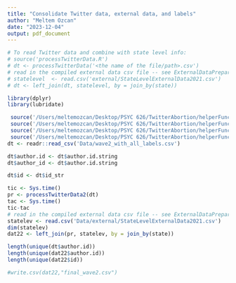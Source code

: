 ```yaml
---
title: "Consolidate Twitter data, external data, and labels"
author: "Meltem Ozcan"
date: "2023-12-04"
output: pdf_document
---
```

```r
# To read Twitter data and combine with state level info:
# source('processTwitterData.R')
# dt <- processTwitterData('<the name of the file/path>.csv')
# read in the compiled external data csv file -- see ExternalDataPreparation.R
# statelevel  <- read.csv('external/StateLevelExternalData2021.csv')
# dt <- left_join(dt, statelevel, by = join_by(state))
```

```r
library(dplyr)
library(lubridate)
```

```r
 source('/Users/meltemozcan/Desktop/PSYC 626/TwitterAbortion/helperFunc/processTwitterGeoFields.R')
 source('/Users/meltemozcan/Desktop/PSYC 626/TwitterAbortion/helperFunc/clean_tweet.R')
 source('/Users/meltemozcan/Desktop/PSYC 626/TwitterAbortion/helperFunc/leak_overturn_52daywindows.R')
 source('/Users/meltemozcan/Desktop/PSYC 626/TwitterAbortion/helperFunc/processTwitterData2.R')
dt <- readr::read_csv('Data/wave2_with_all_labels.csv')

dt$author.id <- dt$author.id.string
dt$author_id <- dt$author.id.string

dt$id <- dt$id_str

tic <- Sys.time()
pr <- processTwitterData2(dt)
tac <- Sys.time()
tic-tac
# read in the compiled external data csv file -- see ExternalDataPreparation.R
statelev <- read.csv('Data/external/StateLevelExternalData2021.csv')
dim(statelev)
dat22 <- left_join(pr, statelev, by = join_by(state)) 

length(unique(dt$author.id))
length(unique(dat22$author.id))
length(unique(dat22$id))
```


```r
#write.csv(dat22,"final_wave2.csv")
```


